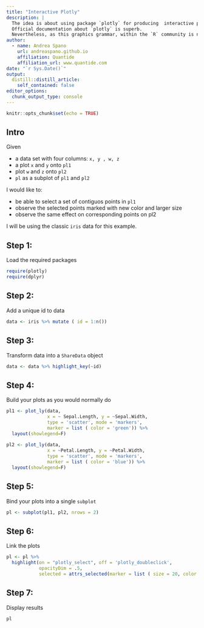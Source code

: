 ```yaml
---
title: "Interactive Plotly"
description: |
  The idea is about using package `plotly` for producing  interactive plots for a Shiny application.  
  Official documentation about `plotly` is superb. 
  Nevertheless, as this graphics grammar, within the `R` community is not as spread as `ggplot` is, few topics require a bit of extra research.
author:
  - name: Andrea Spano
    url: andreaspano.github.io
    affiliation: Quantide
    affiliation_url: www.quantide.com 
date: "`r Sys.Date()`" 
output:
  distill::distill_article:
    self_contained: false
editor_options: 
  chunk_output_type: console
---
```


```r
knitr::opts_chunk$set(echo = TRUE)
```


## Intro

Given 

*  a data set with four columns: `x, y , w, z` 
*  a plot `x` and `y` onto `pl1`
*  plot `w` and `z` onto `pl2`
* `pl` as a subplot of `pl1` and `pl2`

I would like to:

* be able to select a set of contiguos points in `pl1` 
* observe the selected points marked with new color and larger size
* observe the same effect on corresponding points on pl2

I will be using the classic `iris` data for this example.


## Step 1: 

Load the required packages

```r
require(plotly)
require(dplyr)
```


## Step 2: 

Add a unique id to data 


```r
data <- iris %>% mutate ( id = 1:n())
```


## Step 3: 

Transform  data into a `ShareData` object

```r
data <- data %>% highlight_key(~id) 
```


## Step 4:

Build your plots as you would normally do

``` r
pl1 <- plot_ly(data, 
               x = ~ Sepal.Length, y = ~Sepal.Width, 
               type = 'scatter', mode = 'markers', 
               marker = list ( color = 'green')) %>% 
  layout(showlegend=F)
               
pl2 <- plot_ly(data, 
               x = ~Petal.Length, y = ~Petal.Width, 
               type = 'scatter', mode = 'markers',
               marker = list ( color = 'blue')) %>% 
  layout(showlegend=F)
```

## Step 5: 

Bind your plots into a single `subplot`
      
```r
pl <- subplot(pl1, pl2, nrows = 2)
```

## Step 6:

Link the plots

```r
pl <- pl %>% 
  highlight(on = "plotly_select", off = 'plotly_doubleclick', 
            opacityDim = .5, 
            selected = attrs_selected(marker = list ( size = 20, color = 'orange')))
```
  
## Step 7: 

Display results

```r
pl
```








